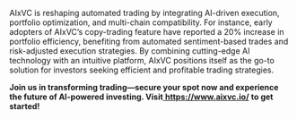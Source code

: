 AIxVC is reshaping automated trading by integrating AI-driven execution, portfolio optimization, and multi-chain compatibility. For instance, early adopters of AIxVC’s copy-trading feature have reported a 20% increase in portfolio efficiency, benefiting from automated sentiment-based trades and risk-adjusted execution strategies. By combining cutting-edge AI technology with an intuitive platform, AIxVC positions itself as the go-to solution for investors seeking efficient and profitable trading strategies.

**Join us in transforming trading—secure your spot now and experience the future of AI-powered investing. Visit**[ **<u>https://www.aixvc.io/</u>**](https://www.aixvc.io/) **to get started!**